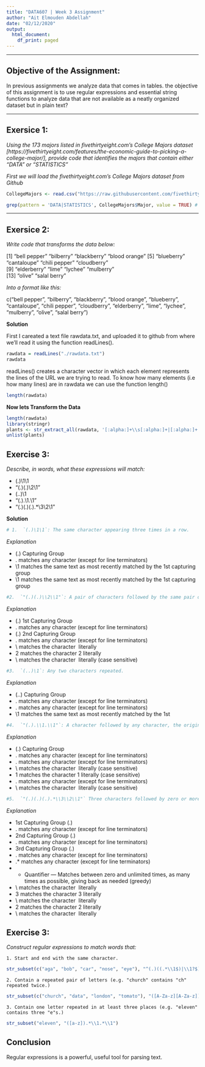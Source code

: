 ```yaml
---
title: "DATA607 | Week 3 Assignment"
author: "Ait Elmouden Abdellah"
date: "02/12/2020"
output:
  html_document:
    df_print: paged
---
```

***

## Objective of the Assignment: 

In previous assignments we analyze data that comes in tables. the objective of this assignment is to use regular expressions and essential string functions to analyze data that are not available as a neatly organized dataset but in plain text?

***

## Exersice 1:

*Using the 173 majors listed in fivethirtyeight.com’s College Majors dataset [https://fivethirtyeight.com/features/the-economic-guide-to-picking-a-college-major/], provide code that identifies the majors that contain either "DATA" or "STATISTICS"*

*First we will load the fivethirtyeight.com’s College Majors dataset from Github*

```r

CollegeMajors <- read.csv("https://raw.githubusercontent.com/fivethirtyeight/data/master/college-majors/majors-list.csv")

grep(pattern = 'DATA|STATISTICS', CollegeMajors$Major, value = TRUE) # with 'value' (showing matched text)

```
***
## Exersice 2: 

*Write code that transforms the data below:*

[1] "bell pepper"  "bilberry"     "blackberry"   "blood orange"
[5] "blueberry"    "cantaloupe"   "chili pepper" "cloudberry"  
[9] "elderberry"   "lime"         "lychee"       "mulberry"    
[13] "olive"        "salal berry"

*Into a format like this:*

c("bell pepper", "bilberry", "blackberry", "blood orange", "blueberry", "cantaloupe", "chili pepper", "cloudberry", "elderberry", "lime", "lychee", "mulberry", "olive", "salal berry")

**Solution**

First I careated a text file rawdata.txt, and uploaded it to github from where we'll read it using the function readLines().

```r
rawdata = readLines("./rawdata.txt")
rawdata
```

readLines() creates a character vector in which each element represents the lines of the URL we are trying to read. To know how many elements (i.e how many lines) are in rawdata we can use the function length()
```r
length(rawdata)
```

**Now lets Transform the Data**

```r
length(rawdata)
library(stringr)
plants <- str_extract_all(rawdata, '[:alpha:]+\\s[:alpha:]+|[:alpha:]+')
unlist(plants)
```
## Exercise 3:

*Describe, in words, what these expressions will match:*

   - (.)\1\1
   - "(.)(.)\\2\\1"
   - (..)\1
   - "(.).\\1.\\1"
   - "(.)(.)(.).*\\3\\2\\1"

**Solution**

```r
# 1.  `(.)\1\1`: The same character appearing three times in a row. 
```

*Explanation*

- (.) Capturing Group 
- . matches any character (except for line terminators)
- \1 matches the same text as most recently matched by the 1st capturing group
- \1 matches the same text as most recently matched by the 1st capturing group

```r
#2.  `"(.)(.)\\2\\1"`: A pair of characters followed by the same pair of characters in reversed order. 
```

*Explanation*

- (.) 1st Capturing Group 
- . matches any character (except for line terminators)
- (.) 2nd Capturing Group 
- . matches any character (except for line terminators)
- \\ matches the character \ literally 
- 2 matches the character 2 literally 
- \\ matches the character \ literally (case sensitive)

```r
#3.  `(..)\1`: Any two characters repeated. 
```

*Explanation*

- (..) Capturing Group 
- . matches any character (except for line terminators)
- . matches any character (except for line terminators)
- \1 matches the same text as most recently matched by the 1st

```r
#4.  `"(.).\\1.\\1"`: A character followed by any character, the original character, any other character, the original character again. 
```


*Explanation*

- (.) Capturing Group 
- . matches any character (except for line terminators)
- . matches any character (except for line terminators)
- \\ matches the character \ literally (case sensitive)
- 1 matches the character 1 literally (case sensitive)
- . matches any character (except for line terminators)
- \\ matches the character \ literally (case sensitive)

```r
#5.  `"(.)(.)(.).*\\3\\2\\1"` Three characters followed by zero or more characters of any kind followed by the same three characters but in reverse order.
```

*Explanation*

- 1st Capturing Group (.)
- . matches any character (except for line terminators)
- 2nd Capturing Group (.)
- . matches any character (except for line terminators)
- 3rd Capturing Group (.)
- . matches any character (except for line terminators)
- .* matches any character (except for line terminators)
- * Quantifier — Matches between zero and unlimited times, as many times as possible, giving back as needed (greedy)
- \\ matches the character \ literally 
- 3 matches the character 3 literally 
- \\ matches the character \ literally 
- 2 matches the character 2 literally 
- \\ matches the character \ literally 

## Exercise 3:

*Construct regular expressions to match words that:*

    1. Start and end with the same character.
    
```r
str_subset(c("aga", "bob", "car", "nose", "eye"), "^(.)((.*\\1$)|\\1?$)")

```

    2. Contain a repeated pair of letters (e.g. "church" contains "ch" repeated twice.)
 
```r
str_subset(c("church", "data", "london", "tomato"), "([A-Za-z][A-Za-z]).*\\1")
```

    3. Contain one letter repeated in at least three places (e.g. "eleven" contains three "e"s.)

```r
str_subset("eleven", "([a-z]).*\\1.*\\1")
```



## Conclusion 

Regular expressions is a powerful, useful tool for parsing text.
